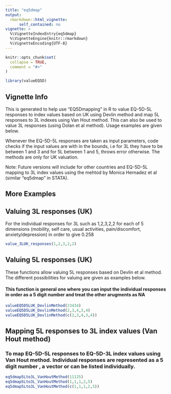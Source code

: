 ---
title: "eq5dmap"
output: 
  rmarkdown::html_vignette:
      self_contained: no
vignette: >
  %\VignetteIndexEntry{eq5dmap}
  %\VignetteEngine{knitr::rmarkdown}
  %\VignetteEncoding{UTF-8}
---

```{r, include = FALSE}
knitr::opts_chunk$set(
  collapse = TRUE,
  comment = "#>"
)
```

```{r setup}
library(valueEQ5D)
```
## Vignette Info

This is generated to help use "EQ5Dmapping" in R to value EQ-5D-5L responses to index values based on UK using Devlin method and map 5L responses to 3L indexes using Van Hout method. This can also be used to value 3L responses (using Dolan et al method). Usage examples are given below.

Whenever the EQ-5D-5L responses are taken as input parameters, code checks if the input values are with in the bounds, i.e for 3L they have to be between 1 and 3 and for 5L between 1 and 5, throws error otherwise. The methods are only for UK valuation. 

Note: Future versions will include for other countries and EQ-5D-5L mapping to 3L index values using the mehtod by Monica Hernadez et al (similar "eq5dmap" in STATA).

## More Examples

## Valuing 3L responses (UK) 

For the individual responses for 3L such as 1,2,3,2,2 for each of 5 dimensions (mobility, self care, usual activities, pain/discomfort, anxiety/depression) in order  to give 0.258
```{r, echo=TRUE, results='asis'}
value_3LUK_responses(1,2,3,2,2)
```

## Valuing 5L responses (UK) 

These functions allow valuing 5L responses based on Devlin et al method. The different possibilities for valuing are given as examples below.

#### This function is general one where you can input the individual responses in order as a 5 digit number and treat the other arugments as NA
```{r, echo=TRUE, results='asis'}
valueEQ5D5LUK_DevlinMethod(23434)
valueEQ5D5LUK_DevlinMethod(2,3,4,3,4)
valueEQ5D5LUK_DevlinMethod(c(2,3,4,3,4))
```

## Mapping 5L responses to 3L index values (Van Hout method)

### To map EQ-5D-5L responses to EQ-5D-3L index values using Van Hout method. Individual responses are represented as a 5 digit number , a vector or can be listed individually. 
```{r, echo=TRUE, results='asis'}
eq5dmap5Lto3L_VanHoutMethod(11125)
eq5dmap5Lto3L_VanHoutMethod(1,1,1,2,5)
eq5dmap5Lto3L_VanHoutMethod(c(1,1,1,2,5))
```






